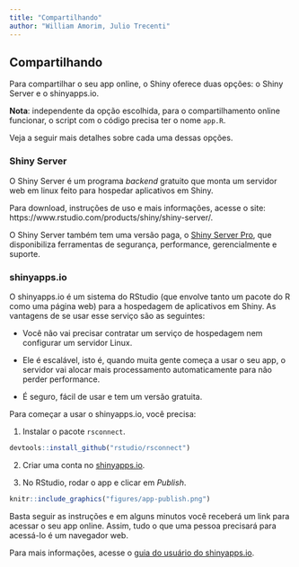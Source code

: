 ```yaml
---
title: "Compartilhando"
author: "William Amorim, Julio Trecenti"
---
```


## Compartilhando

Para compartilhar o seu app online, o Shiny oferece duas opções: o Shiny Server e o shinyapps.io.

**Nota**: independente da opção escolhida, para o compartilhamento online funcionar, o script com o código precisa ter o nome `app.R`.

Veja a seguir mais detalhes sobre cada uma dessas opções.

### Shiny Server

O Shiny Server é um programa *backend* gratuito que monta um servidor web em linux feito para hospedar aplicativos em Shiny.

Para download, instruções de uso e mais informações, acesse o site: https://www.rstudio.com/products/shiny/shiny-server/.

O Shiny Server também tem uma versão paga, o [Shiny Server Pro](https://www.rstudio.com/products/shiny-server-pro/), que disponibiliza ferramentas de segurança, performance, gerencialmente e suporte.

### shinyapps.io

O shinyapps.io é um sistema do RStudio (que envolve tanto um pacote do R como uma página web) para a hospedagem de aplicativos em Shiny. As vantagens de se usar esse serviço são as seguintes:

- Você não vai precisar contratar um serviço de hospedagem nem configurar um servidor Linux.

- Ele é escalável, isto é, quando muita gente começa a usar o seu app, o servidor vai alocar mais processamento automaticamente para não perder performance.

- É seguro, fácil de usar e tem um versão gratuita.

Para começar a usar o shinyapps.io, você precisa:

1. Instalar o pacote `rsconnect`.

```r
devtools::install_github("rstudio/rsconnect")
```

2. Criar uma conta no [shinyapps.io](shinyapps.io).

3. No RStudio, rodar o app e clicar em *Publish*.

```r
knitr::include_graphics("figures/app-publish.png")
```

Basta seguir as instruções e em alguns minutos você receberá um link para acessar o seu app online. Assim, tudo o que uma pessoa precisará para acessá-lo é um navegador web.

Para mais informações, acesse o [guia do usuário do shinyapps.io](http://docs.rstudio.com/shinyapps.io/).




